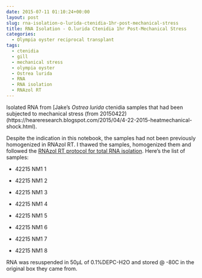 ```yaml
---
date: 2015-07-11 01:10:24+00:00
layout: post
slug: rna-isolation-o-lurida-ctenidia-1hr-post-mechanical-stress
title: RNA Isolation - O.lurida Ctenidia 1hr Post-Mechanical Stress
categories:
  - Olympia oyster reciprocal transplant
tags:
  - ctenidia
  - gill
  - mechanical stress
  - olympia oyster
  - Ostrea lurida
  - RNA
  - RNA isolation
  - RNAzol RT
---
```


Isolated RNA from [Jake's _Ostrea lurida_ ctenidia samples that had been subjected to mechanical stress (from 20150422)(https://heareresearch.blogspot.com/2015/04/4-22-2015-heatmechanical-shock.html).

Despite the indication in this notebook, the samples had not been previously homogenized in RNAzol RT. I thawed the samples, homogenized them and followed the [RNAzol RT protocol for total RNA isolation](https://github.com/sr320/LabDocs/blob/master/protocols/Commercial_Protocols/MRC_RNAzol-RT-May-2014.pdf). Here's the list of samples:




    
  * 42215 NM1 1

    
  * 42215 NM1 2

    
  * 42215 NM1 3

    
  * 42215 NM1 4

    
  * 42215 NM1 5

    
  * 42215 NM1 6

    
  * 42215 NM1 7

    
  * 42215 NM1 8



RNA was resuspended in 50μL of 0.1%DEPC-H2O and stored @ -80C in the original box they came from.
